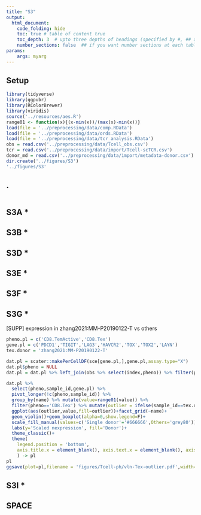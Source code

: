 ```yaml
---
title: "S3"
output:
  html_document:
    code_folding: hide
    toc: true # table of content true
    toc_depth: 3  # upto three depths of headings (specified by #, ## and ###)
    number_sections: false  ## if you want number sections at each table header
params:
    args: myarg
---
```


## Setup

```r

library(tidyverse)
library(ggpubr)
library(RColorBrewer)
library(viridis)
source('../resources/aes.R')
range01 <- function(x){(x-min(x))/(max(x)-min(x))}
load(file = '../preprocessing/data/comp.RData')
load(file = '../preprocessing/data/ords.RData')
load(file = '../preprocessing/data/tcr_analysis.RData')
obs = read.csv('../preprocessing/data/Tcell_obs.csv')
tcr = read.csv('../preprocessing/data/import/Tcell-scTCR.csv')
donor_md = read.csv('../preprocessing/data/import/metadata-donor.csv')
dir.create('../figures/S3')
'../figures/S3'

```

## .

```r
```


## S3A *



## S3B *


## S3D *


## S3E *


## S3F *






## S3G *

[SUPP] expression in zhang2021:MM-P20190122-T vs others
```r

pheno.pl = c('CD8.TemActive','CD8.Tex')
gene.pl = c('PDCD1','TIGIT','LAG3','HAVCR2','TOX','TOX2','LAYN')
tex.donor = 'zhang2021:MM-P20190122-T'

dat.pl = scater::makePerCellDF(sce[gene.pl,],gene.pl,assay.type="X")
dat.pl$pheno = NULL
dat.pl = dat.pl %>% left_join(obs %>% select(index,pheno)) %>% filter(pheno %in% pheno.pl)

dat.pl %>% 
  select(pheno,sample_id,gene.pl) %>% 
  pivot_longer(!c(pheno,sample_id)) %>% 
  group_by(name) %>% mutate(value=range01(value)) %>% 
  filter(pheno=='CD8.Tex') %>% mutate(outlier = ifelse(sample_id==tex.donor,'Single donor','Others')) %>% 
  ggplot(aes(outlier,value,fill=outlier))+facet_grid(~name)+
  geom_violin()+geom_boxplot(alpha=0,show.legend=F)+
  scale_fill_manual(values=c('Single donor'='#666666',Others='grey80'))+
  labs(y='Scaled nexpression', fill='Donor')+
  theme_classic()+
  theme(
    legend.position = 'bottom',
    axis.title.x = element_blank(), axis.text.x = element_blank(), axis.ticks.x = element_blank(),
    ) -> pl
pl
ggsave(plot=pl,filename = 'figures/Tcell-ph/vln-Tex-outlier.pdf',width=5,height=2, dpi="retina")

```



## S3I * 
## SPACE 








































































































